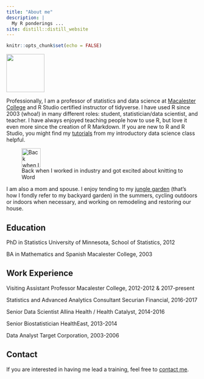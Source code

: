 ```yaml
---
title: "About me"
description: |
  My R ponderings ...
site: distill::distill_website
---
```


```r
knitr::opts_chunk$set(echo = FALSE)

```


![](lisalendway.JPG){width=100}

Professionally, I am a professor of statistics and data science at [Macalester College](https://www.macalester.edu/) and R Studio certified instructor of tidyverse. I have used R since 2003 (whoa!) in many different roles: student, statistician/data scientist, and teacher. I have always enjoyed teaching people how to use R, but love it even more since the creation of R Markdown. If you are new to R and R Studio, you might find my [tutorials](https://ds112-lendway.netlify.app/) from my introductory data science class helpful. 

![Back when I worked in industry and got excited about knitting to Word](fb_post.png){width=50}

I am also a mom and spouse. I enjoy tending to my [jungle garden](https://www.pinterest.com/pin/383017143315005418/) (that's how I fondly refer to my backyard garden) in the summers, cycling outdoors or indoors when necessary, and working on remodeling and restoring our house. 


## Education

PhD in Statistics
University of Minnesota, School of Statistics, 2012


BA in Mathematics and Spanish
Macalester College, 2003

## Work Experience

Visiting Assistant Professor
Macalester College, 2012-2012 & 2017-present

Statistics and Advanced Analytics Consultant
Securian Financial, 2016-2017

Senior Data Scientist
Allina Health / Health Catalyst, 2014-2016

Senior Biostatistician
HealthEast, 2013-2014

Data Analyst
Target Corporation, 2003-2006


## Contact

If you are interested in having me lead a training, feel free to [contact me](mailto:lisalendway@gmail.com).  
